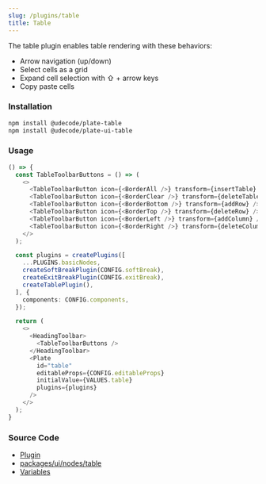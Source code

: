 ```yaml
---
slug: /plugins/table
title: Table
---
```


The table plugin enables table rendering with these behaviors:

- Arrow navigation (up/down)
- Select cells as a grid
- Expand cell selection with ⇧ + arrow keys
- Copy paste cells

### Installation

```bash npm2yarn
npm install @udecode/plate-table
npm install @udecode/plate-ui-table
```

### Usage

```ts live
() => {
  const TableToolbarButtons = () => (
    <>
      <TableToolbarButton icon={<BorderAll />} transform={insertTable} />
      <TableToolbarButton icon={<BorderClear />} transform={deleteTable} />
      <TableToolbarButton icon={<BorderBottom />} transform={addRow} />
      <TableToolbarButton icon={<BorderTop />} transform={deleteRow} />
      <TableToolbarButton icon={<BorderLeft />} transform={addColumn} />
      <TableToolbarButton icon={<BorderRight />} transform={deleteColumn} />
    </>
  );

  const plugins = createPlugins([
    ...PLUGINS.basicNodes,
    createSoftBreakPlugin(CONFIG.softBreak),
    createExitBreakPlugin(CONFIG.exitBreak),
    createTablePlugin(),
  ], {
    components: CONFIG.components,
  });

  return (
    <>
      <HeadingToolbar>
        <TableToolbarButtons />
      </HeadingToolbar>
      <Plate
        id="table"
        editableProps={CONFIG.editableProps}
        initialValue={VALUES.table}
        plugins={plugins}
      />
    </>
  );
}
```

### Source Code

- [Plugin](https://github.com/udecode/plate/blob/main/packages/nodes/table/src/createTablePlugin.ts)
- [packages/ui/nodes/table](https://github.com/udecode/plate/tree/main/packages/ui/nodes/table/src)
- [Variables](https://github.com/udecode/plate/blob/main/docs/src/live/live.tsx)

